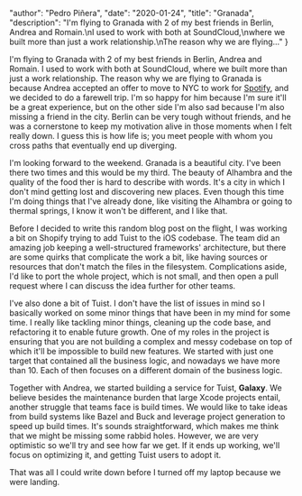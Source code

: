 
  "author": "Pedro Piñera",
  "date": "2020-01-24",
  "title": "Granada",
  "description": "I'm flying to Granada with 2 of my best friends in Berlin, Andrea and Romain.\nI used to work with both at SoundCloud,\nwhere we built more than just a work relationship.\nThe reason why we are flying..."
}




I'm flying to Granada with 2 of my best friends in Berlin, Andrea and Romain.
I used to work with both at SoundCloud,
where we built more than just a work relationship.
The reason why we are flying to Granada is because Andrea accepted an offer to move to NYC to work for [Spotify](https://spotify.com),
and we decided to do a farewell trip.
I'm so happy for him because I'm sure it'll be a great experience,
but on the other side I'm also sad because I'm also missing a friend in the city.
Berlin can be very tough without friends,
and he was a cornerstone to keep my motivation alive in those moments when I felt really down.
I guess this is how life is;
you meet people with whom you cross paths that eventually end up diverging.

I'm looking forward to the weekend.
Granada is a beautiful city.
I've been there two times and this would be my third.
The beauty of Alhambra and the quality of the food ther is hard to describe with words.
It's a city in which I don't mind getting lost and discovering new places.
Even though this time I'm doing things that I've already done,
like visiting the Alhambra or going to thermal springs,
I know it won't be different,
and I like that.

Before I decided to write this random blog post on the flight,
I was working a bit on Shopify trying to add Tuist to the iOS codebase.
The team did an amazing job keeping a well-structured frameworks' architecture,
but there are some quirks that complicate the work a bit,
like having sources or resources that don't match the files in the filesystem.
Complications aside,
I'd like to port the whole project,
which is not small,
and then open a pull request where I can discuss the idea further for other teams.

I've also done a bit of Tuist.
I don't have the list of issues in mind so I basically worked on some minor things that have been in my mind for some time.
I really like tackling minor things,
cleaning up the code base,
and refactoring it to enable future growth.
One of my roles in the project is ensuring that you are not building a complex and messy codebase on top of which it'll be impossible to build new features.
We started with just one target that contained all the business logic,
and nowadays we have more than 10.
Each of then focuses on a different domain of the business logic.

Together with Andrea,
we started building a service for Tuist, **Galaxy**.
We believe besides the maintenance burden that large Xcode projects entail,
another struggle that teams face is build times.
We would like to take ideas from build systems like Bazel and Buck and leverage project generation to speed up build times.
It's sounds straightforward, which makes me think that we might be missing some rabbid holes.
However,
we are very optimistic so we'll try and see how far we get.
If it ends up working, we'll focus on optimizing it, and getting Tuist users to adopt it.

That was all I could write down before I turned off my laptop because we were landing.

    